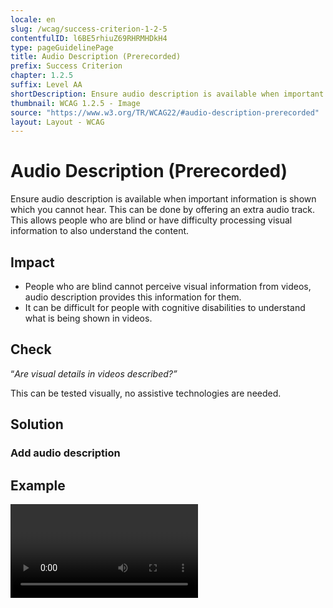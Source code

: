 ```yaml
---
locale: en
slug: /wcag/success-criterion-1-2-5
contentfulID: l6BE5rhiuZ69RHRMHDkH4
type: pageGuidelinePage
title: Audio Description (Prerecorded)
prefix: Success Criterion
chapter: 1.2.5
suffix: Level AA
shortDescription: Ensure audio description is available when important information is shown which you cannot hear.
thumbnail: WCAG 1.2.5 - Image
source: "https://www.w3.org/TR/WCAG22/#audio-description-prerecorded"
layout: Layout - WCAG
---
```


# Audio Description (Prerecorded)

Ensure audio description is available when important information is shown which you cannot hear. This can be done by offering an extra audio track. This allows people who are blind or have difficulty processing visual information to also understand the content.

## Impact

- People who are blind cannot perceive visual information from videos, audio description provides this information for them.
- It can be difficult for people with cognitive disabilities to understand what is being shown in videos.

## Check

“*Are visual details in videos described?”*

This can be tested visually, no assistive technologies are needed.

## Solution

### Add audio description

<CodeSample id="media-audio-description" locale="en"/>

## Example

<Video youTubeId="O7j4_aP8dWA" title="Example video with audio descripion" name="Video - Audio Description example"/>

## Resources

- [WCAG 2.2 - Success Criterion 1.2.5 - Audio Description (Prerecorded)](https://www.w3.org/TR/WCAG22/#audio-description-prerecorded)